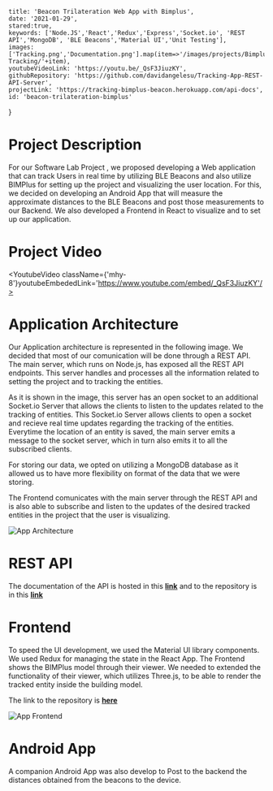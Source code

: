 
    title: 'Beacon Trilateration Web App with Bimplus',
    date: '2021-01-29',
    stared:true,
    keywords: ['Node.JS','React','Redux','Express','Socket.io', 'REST API','MongoDB', 'BLE Beacons','Material UI','Unit Testing'],
    images: ['Tracking.png','Documentation.png'].map(item=>'/images/projects/Bimplus Tracking/'+item),
    youtubeVideoLink: 'https://youtu.be/_QsF3JiuzKY',
    githubRepository: 'https://github.com/davidangelesu/Tracking-App-REST-API-Server',
    projectLink: 'https://tracking-bimplus-beacon.herokuapp.com/api-docs',
    id: 'beacon-trilateration-bimplus'
}



# Project Description
For our Software Lab Project , we proposed developing a Web application that can track Users in real time by utilizing BLE Beacons and also utilize BIMPlus for setting up the project and visualizing the user location.
For this, we decided on developing an Android App that will measure the approximate distances to the BLE Beacons and post those measurements to our Backend.
We also developed a Frontend in React to visualize and to set up our application.


# Project Video

<YoutubeVideo className={'mhy-8'}youtubeEmbededLink='https://www.youtube.com/embed/_QsF3JiuzKY'/>
<br/>

# Application Architecture

Our Application architecture is represented in the following image. We decided that most of our comunication will be done through a REST API.
The main server, which runs on Node.js, has exposed all the REST API endpoints. This server handles and processes all the information related to setting the project and to tracking the entities.

As it is shown in the image, this server has an open socket  to an additional Socket.io Server that allows the clients to listen to the updates related to the tracking of entities.
This Socket.io Server allows clients to open a socket and recieve real time updates regarding the tracking of the entities. Everytime the location of an entity is saved, the main server emits a message to the socket server, 
which in turn also emits it to all the subscribed clients.

For storing our data, we opted on utilizing a MongoDB database as it allowed us to have more flexibility on format of the data that we were storing.

The Frontend comunicates with the main server through the REST API and is also able to subscribe and listen to the updates of  the desired tracked entities in the project that the user is visualizing. 


![App Architecture](/images/projects/Bimplus%20Tracking/App%20Architecture.png)

# REST API

The documentation of the API is hosted in this **[link](https://tracking-bimplus-beacon.herokuapp.com/api-docs)** and to the repository is in this **[link](https://github.com/davidange/Tracking-App-REST-API-Server)**

# Frontend

To speed the UI development, we used the Material UI library components. 
We used Redux for managing the state in the React App. The Frontend shows the BIMPlus model through their viewer.
We needed to extended the functionality of their viewer, which utilizes Three.js, to be able to render the tracked entity inside the building model.

The link to  the repository is  **[here](https://github.com/davidange/Tracking-App-Beacons-Frontend)**


![App Frontend](/images/projects/Bimplus%20Tracking/App.png)

# Android App

A companion Android App was also develop to Post to the backend  the distances obtained from the beacons to the device.

